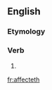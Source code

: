 ==English==

===Etymology===
{{suﬃx|affect|eth}}

===Verb===
{{en-verb form}}

# {{archaic third-person singular of|affect}}

[[fr:affecteth]]